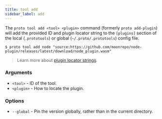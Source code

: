 ```yaml
---
title: tool add
sidebar_label: add
---
```



<VersionLabel version="0.23.0" header />

The `proto tool add <tool> <plugin>` command (formerly `proto add-plugin`) will add the provided ID
and plugin locator string to the `[plugins]` section of the local (`.prototools`) or global
(`~/.proto/.prototools`) config file.

```shell
$ proto tool add node "source:https://github.com/moonrepo/node-plugin/releases/latest/download/node_plugin.wasm"
```

> Learn more about [plugin locator strings](../../plugins#enabling-plugins).

### Arguments

- `<tool>` - ID of the tool.
- `<plugin>` - How to locate the plugin.

### Options

- `--global` - Pin the version globally, rather than in the current directory.
